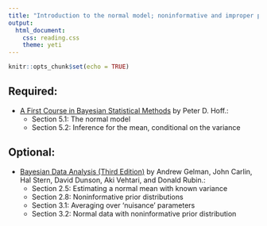 ```yaml
---
title: "Introduction to the normal model; noninformative and improper priors"
output: 
  html_document:
    css: reading.css
    theme: yeti
---
```


```r
knitr::opts_chunk$set(echo = TRUE)
```


## Required:

- [A First Course in Bayesian Statistical Methods](https://www.amazon.com/Bayesian-Statistical-Methods-Springer-Statistics/dp/0387922997) by Peter D. Hoff.:
    + Section 5.1: The normal model
    + Section 5.2: Inference for the mean, conditional on the variance

## Optional:

- [Bayesian Data Analysis (Third Edition)](http://www.amazon.com/Bayesian-Analysis-Chapman-Statistical-Science/dp/1439840954/) by Andrew Gelman, John Carlin, Hal Stern, David Dunson, Aki Vehtari, and Donald Rubin.:
    + Section 2.5: Estimating a normal mean with known variance
    + Section 2.8: Noninformative prior distributions
    + Section 3.1: Averaging over 'nuisance' parameters
    + Section 3.2: Normal data with noninformative prior distribution
    
